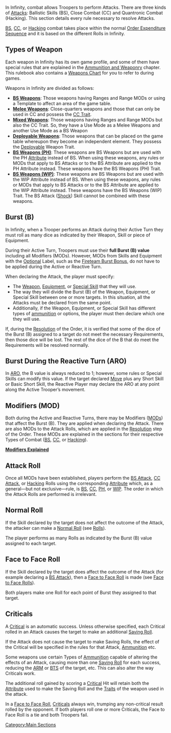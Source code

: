 {{section-main-sections}}
{{n5-section-combat-module}}


In Infinity, combat allows Troopers to perform Attacks. There are three kinds of [[Attacks]]: Ballistic Skills (BS), Close Combat (CC) and Quantronic Combat (Hacking). This section details every rule necessary to resolve Attacks.

[[Ballistic Skills|BS]], [[Close Combat|CC]], or [[Hacking]] combat takes place within the normal [[Order Expenditure Sequence]] and it is based on the different Rolls in Infinity.


== Types of Weapon ==
Each weapon in Infinity has its own game profile, and some of them have special rules that are explained in the [[Ammunition and Weaponry]] chapter. This rulebook also contains a [[Weapons Chart]] for you to refer to during games.

Weapons in Infinity are divided as follows:

* '''[[BS Weapon]]s''': Those weapons having Ranges and Range MODs or using a Template to affect an area of the game table.
* '''[[Melee Weapon]]s''': Close-quarters weapons and those that can only be used in CC and possess the [[CC Trait]].
* '''[[Mixed Weapons]]''': Those weapons having Ranges and Range MODs but also the CC Trait. So, they have a Use Mode as a Melee Weapons and another Use Mode as a BS Weapon
* '''[[Deployable Weapon]]s''': Those weapons that can be placed on the game table whereupon they become an independent element. They possess the [[Deployable]] Weapon Trait.
* '''[[BS Weapon (PH) | BS Weapons (PH)]]''': These weapons are BS Weapons but are used with the PH [[Attribute]] instead of BS. When using these weapons, any rules or MODs that apply to BS Attacks or to the BS Attribute are applied to the PH Attribute instead. These weapons have the BS Weapons (PH) Trait.
* '''[[BS Weapon (WIP) | BS Weapons (WIP)]]''': These weapons are BS Weapons but are used with the WIP Attribute instead of BS. When using these weapons, any rules or MODs that apply to BS Attacks or to the BS Attribute are applied to the WIP Attribute instead. These weapons have the BS Weapons (WIP) Trait. The BS Attack ([[Shock]]) Skill cannot be combined with these weapons.

== Burst (B) ==
In Infinity, when a Trooper performs an Attack during their Active Turn they must roll as many dice as indicated by their Weapon, Skill or piece of Equipment.

During their Active Turn, Troopers must use their '''full Burst (B) value''' including all Modifiers (MODs). However, MODs from Skills and Equipment with the [[Optional]] Label, such as the [[Fireteam Bonuses | Fireteam Burst Bonus]], do not have to be applied during the Active or Reactive Turn.

When declaring the Attack, the player must specify:
* The [[Weapon]], [[Equipment]], or [[Special Skill]] that they will use.
* The way they will divide the Burst (B) of the Weapon, Equipment, or Special Skill between one or more targets. In this situation, all the Attacks must be declared from the same point.
* Additionally, if the Weapon, Equipment, or Special Skill has different types of [[ammunition]] or options, the player must then declare which one they will use.

If, during the [[Resolution]] of the Order, it is verified that some of the dice of the Burst (B) assigned to a target do not meet the necessary Requirements, then those dice will be lost. The rest of the dice of the B that do meet the Requirements will be resolved normally.


== Burst During the Reactive Turn (ARO) ==
In [[ARO]], the B value is always reduced to 1; however, some rules or Special Skills can modify this value. If the target declared [[Move]] plus any Short Skill or Basic Short Skill, the Reactive Player may declare the ARO at any point along the Active Trooper’s movement.


== Modifiers (MOD) ==
Both during the Active and Reactive Turns, there may be Modifiers ([[MODs]]) that affect the Burst (B). They are applied when declaring the Attack. There are also MODs to the Attack Rolls, which are applied in the [[Resolution]] step of the Order. These MODs are explained in the sections for their respective Types of Combat ([[Ballistic Skills|BS]], [[Close Combat|CC]], or [[Hacking]]).


{{see-also}}
'''[[Modifiers Explained]]'''

{{Modifiers-explained}}
{{see-also-end}}


== Attack Roll ==
Once all MODs have been established, players perform the [[BS Attack]], [[CC Attack]], or [[Hacking]] Rolls using the corresponding [[Attribute]] which, as a general—but not exclusive—rule, is [[BS]], [[CC]], [[PH]], or [[WIP]]. The order in which the Attack Rolls are performed is irrelevant.


== Normal Roll ==
If the Skill declared by the target does not affect the outcome of the Attack, the attacker can make a [[Normal Roll]] (see [[Rolls]]).

The player performs as many Rolls as indicated by the Burst (B) value assigned to each target.


== Face to Face Roll ==
If the Skill declared by the target does affect the outcome of the Attack (for example declaring a [[BS Attack]]), then a [[Face to Face Roll]] is made (see [[Face to Face Rolls]]).

Both players make one Roll for each point of Burst they assigned to that target.


== Criticals ==
A [[Critical]] is an automatic success. Unless otherwise specified, each Critical rolled in an Attack causes the target to make an additional [[Saving Roll]].

If the Attack does not cause the target to make Saving Rolls, the effect of the Critical will be specified in the rules for that Attack, [[Ammunition]] etc.


{{greybox-start}}
Some weapons use certain Types of [[Ammunition]] capable of altering the effects of an Attack, causing more than one [[Saving Roll]] for each success, reducing the [[ARM]] or [[BTS]] of the target, etc. This can also alter the way Criticals work.

The additional roll gained by scoring a [[Critical]] Hit will retain both the [[Attribute]] used to make the Saving Roll and the [[Traits]] of the weapon used in the attack.
{{greybox-end}}


{{remember-start}}
In a [[Face to Face Roll]], [[Critical]]s always win, trumping any non-critical result rolled by the opponent. If both players roll one or more Criticals, the Face to Face Roll is a tie and both Troopers fail.
{{remember-end}}



{{section-main-sections}}
{{n5-section-combat-module}}




[[Category:Main Sections]]